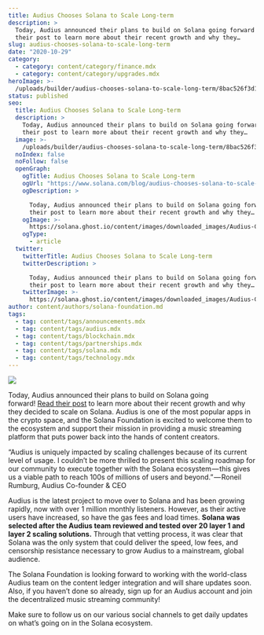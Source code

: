 ```yaml
---
title: Audius Chooses Solana to Scale Long-term
description: >
  Today, Audius announced their plans to build on Solana going forward! Read
  their post to learn more about their recent growth and why they…
slug: audius-chooses-solana-to-scale-long-term
date: "2020-10-29"
category:
  - category: content/category/finance.mdx
  - category: content/category/upgrades.mdx
heroImage: >-
  /uploads/builder/audius-chooses-solana-to-scale-long-term/8bac526f3d1a4bcb917fb7750478c2cd.png
status: published
seo:
  title: Audius Chooses Solana to Scale Long-term
  description: >
    Today, Audius announced their plans to build on Solana going forward! Read
    their post to learn more about their recent growth and why they…
  image: >-
    /uploads/builder/audius-chooses-solana-to-scale-long-term/8bac526f3d1a4bcb917fb7750478c2cd.png
  noIndex: false
  noFollow: false
  openGraph:
    ogTitle: Audius Chooses Solana to Scale Long-term
    ogUrl: "https://www.solana.com/blog/audius-chooses-solana-to-scale-long-term"
    ogDescription: >

      Today, Audius announced their plans to build on Solana going forward! Read
      their post to learn more about their recent growth and why they…
    ogImage: >-
      https://solana.ghost.io/content/images/downloaded_images/Audius-Chooses-Solana-to-Scale-Long-term/0--WONRWtWPzemdCsi-3.png
    ogType:
      - article
  twitter:
    twitterTitle: Audius Chooses Solana to Scale Long-term
    twitterDescription: >

      Today, Audius announced their plans to build on Solana going forward! Read
      their post to learn more about their recent growth and why they…
    twitterImage: >-
      https://solana.ghost.io/content/images/downloaded_images/Audius-Chooses-Solana-to-Scale-Long-term/0--WONRWtWPzemdCsi-3.png
author: content/authors/solana-foundation.md
tags:
  - tag: content/tags/announcements.mdx
  - tag: content/tags/audius.mdx
  - tag: content/tags/blockchain.mdx
  - tag: content/tags/partnerships.mdx
  - tag: content/tags/solana.mdx
  - tag: content/tags/technology.mdx
---
```


![](/uploads/builder/audius-chooses-solana-to-scale-long-term/image-1.jpg)

Today, Audius announced their plans to build on Solana going forward! [Read their post](https://medium.com/audius/audius-selects-solana-to-scale-community-owned-music-streaming-8a868db644eb?ref=solana.ghost.io) to learn more about their recent growth and why they decided to scale on Solana. Audius is one of the most popular apps in the crypto space, and the Solana Foundation is excited to welcome them to the ecosystem and support their mission in providing a music streaming platform that puts power back into the hands of content creators.

“Audius is uniquely impacted by scaling challenges because of its current level of usage. I couldn’t be more thrilled to present this scaling roadmap for our community to execute together with the Solana ecosystem — this gives us a viable path to reach 100s of millions of users and beyond.” — Roneil Rumburg, Audius Co-founder & CEO

Audius is the latest project to move over to Solana and has been growing rapidly, now with over 1 million monthly listeners. However, as their active users have increased, so have the gas fees and load times. **Solana was selected after the Audius team reviewed and tested over 20 layer 1 and layer 2 scaling solutions.** Through that vetting process, it was clear that Solana was the only system that could deliver the speed, low fees, and censorship resistance necessary to grow Audius to a mainstream, global audience.

The Solana Foundation is looking forward to working with the world-class Audius team on the content ledger integration and will share updates soon. Also, if you haven’t done so already, sign up for an Audius account and join the decentralized music streaming community!

Make sure to follow us on our various social channels to get daily updates on what’s going on in the Solana ecosystem.
